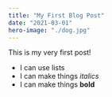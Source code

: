 ```yaml
---
title: "My First Blog Post"
date: "2021-03-01"
hero-image: "./dog.jpg"
---
```


This is my very first post!

* I can use lists
* I can make things _italics_
* I can make things **bold**